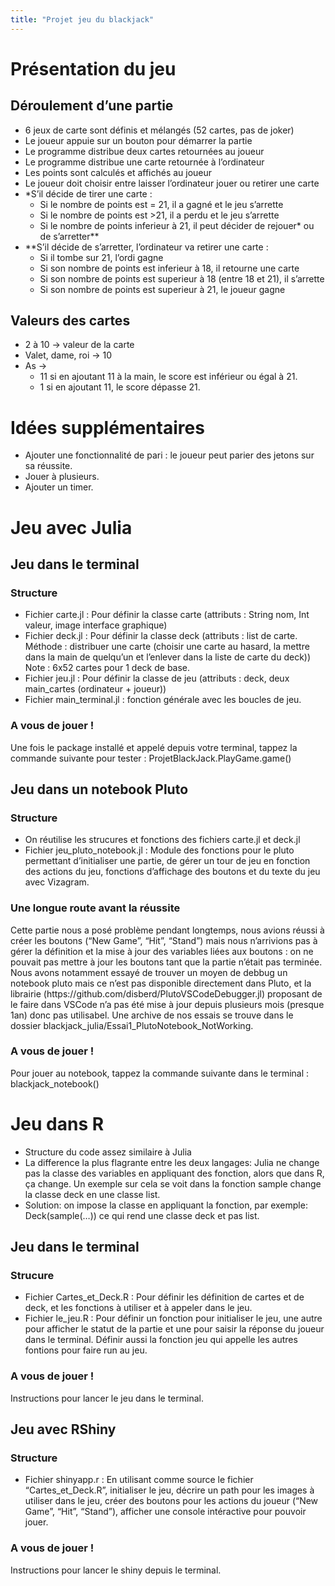 ```yaml
---
title: "Projet jeu du blackjack"
---
```

# Présentation du jeu
## Déroulement d'une partie
- 6 jeux de carte sont définis et mélangés (52 cartes, pas de joker)
- Le joueur appuie sur un bouton pour démarrer la partie
- Le programme distribue deux cartes retournées au joueur
- Le programme distribue une carte retournée à l'ordinateur
- Les points sont calculés et affichés au joueur
- Le joueur doit choisir entre laisser l'ordinateur jouer ou retirer une carte
- *S'il décide de tirer une carte :
    - Si le nombre de points est = 21, il a gagné et le jeu s'arrette
    - Si le nombre de points est >21, il a perdu et le jeu s'arrette
    - Si le nombre de points inferieur à 21, il peut décider de rejouer* ou de s'arretter**
- **S'il décide de s'arretter, l'ordinateur va retirer une carte :
    - Si il tombe sur 21, l'ordi gagne
    - Si son nombre de points est inferieur à 18, il retourne une carte
    - Si son nombre de points est superieur à 18 (entre 18 et 21), il s'arrette
    - Si son nombre de points est superieur à 21, le joueur gagne

## Valeurs des cartes
-  2 à 10 -> valeur de la carte
- Valet, dame, roi -> 10
- As ->
    - 11 si en ajoutant 11 à la main, le score est inférieur ou égal à 21.
    - 1 si en ajoutant 11, le score dépasse 21.

# Idées supplémentaires
- Ajouter une fonctionnalité de pari : le joueur peut parier des jetons sur sa réussite.
- Jouer à plusieurs.
- Ajouter un timer.

# Jeu avec Julia

## Jeu dans le terminal

### Structure
- Fichier carte.jl : Pour définir la classe carte (attributs : String nom, Int valeur, image interface graphique)
- Fichier deck.jl : Pour définir la classe deck (attributs : list de carte. Méthode : distribuer une carte (choisir une carte au hasard, la mettre dans la main de quelqu'un et l'enlever dans la liste de carte du deck))  Note : 6x52 cartes pour 1 deck de base.
- Fichier jeu.jl : Pour définir la classe de jeu (attributs : deck, deux main_cartes (ordinateur + joueur))
- Fichier main_terminal.jl : fonction générale avec les boucles de jeu.

### A vous de jouer !
Une fois le package installé et appelé depuis votre terminal, tappez la commande suivante pour tester : ProjetBlackJack.PlayGame.game()

## Jeu dans un notebook Pluto

### Structure
- On réutilise les strucures et fonctions des fichiers carte.jl et deck.jl
- Fichier jeu_pluto_notebook.jl : Module des fonctions pour le pluto permettant d'initialiser une partie, de gérer un tour de jeu en fonction des actions du jeu, fonctions d'affichage des boutons et du texte du jeu avec Vizagram.

### Une longue route avant la réussite
Cette partie nous a posé problème pendant longtemps, nous avions réussi à créer les boutons ("New Game", "Hit", "Stand") mais nous n'arrivions pas à gérer la définition et la mise à jour des variables liées aux boutons : on ne pouvait pas mettre à jour les boutons tant que la partie n'était pas terminée. Nous avons notamment essayé de trouver un moyen de debbug un notebook pluto mais ce n'est pas disponible directement dans Pluto, et la librairie (https://github.com/disberd/PlutoVSCodeDebugger.jl) proposant de le faire dans VSCode n'a pas été mise à jour depuis plusieurs mois (presque 1an) donc pas utilisabel. Une archive de nos essais se trouve dans le dossier blackjack_julia/Essai1_PlutoNotebook_NotWorking.

### A vous de jouer !
Pour jouer au notebook, tappez la commande suivante dans le terminal : blackjack_notebook()

# Jeu dans R
- Structure du code assez similaire à Julia
- La difference la plus flagrante entre les deux langages: Julia ne change pas la classe des variables en appliquant des fonction, alors que dans R, ça change. Un  exemple sur cela se voit dans la fonction sample change la classe deck en une classe list.
- Solution: on impose la classe en appliquant la fonction, par exemple: Deck(sample(...)) ce qui rend une classe deck et pas list.

## Jeu dans le terminal

### Strucure
- Fichier Cartes_et_Deck.R : Pour définir les définition de cartes et de deck, et les fonctions à utiliser et à appeler dans le jeu.
- Fichier le_jeu.R : Pour définir un fonction pour initialiser le jeu, une autre pour afficher le statut de la partie et une pour saisir la réponse du joueur dans le terminal. Définir aussi la fonction jeu qui appelle les autres fontions pour faire run au jeu.

### A vous de jouer !
Instructions pour lancer le jeu dans le terminal.



## Jeu avec RShiny

### Structure
- Fichier shinyapp.r : En utilisant comme source le fichier "Cartes_et_Deck.R", initialiser le jeu, décrire un path pour les images à utiliser dans le jeu, créer des boutons pour les actions du joueur ("New Game", "Hit", "Stand"), afficher une console intéractive pour pouvoir jouer.

### A vous de jouer !
Instructions pour lancer le shiny depuis le terminal.



